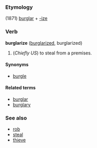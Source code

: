 ===Etymology===
(1871) [[burglar]] + [[-ize]]

===Verb===
'''burglarize''' ([[burglarized]], burglarized)

# (''Chiefly US'') to steal from a premises.

====Synonyms====
*[[burgle]]

====Related terms====
*[[burglar]]
*[[burglary]]

===See also===
*[[rob]]
*[[steal]]
*[[thieve]]